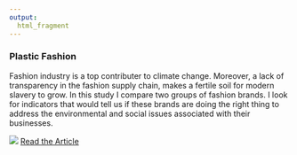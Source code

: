 ```yaml
---
output: 
  html_fragment
---
```

### __Plastic Fashion__
Fashion industry is a top contributer to climate change. Moreover, a lack of transparency in the fashion supply chain, makes a fertile soil for modern slavery to grow. In this study I compare two groups of fashion brands. I look for indicators that would tell us if these brands are doing the right thing to address the environmental and social issues associated with their businesses. 

![](images/mediumLogo.png)
[Read the Article](https://medium.com/@mkhezr/plastic-fashion-a-data-story-4c65ff6efc36)